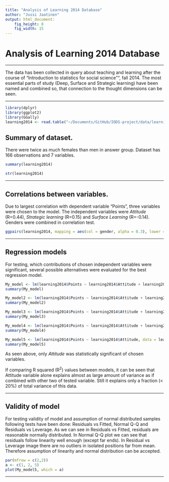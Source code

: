 ```yaml
---
title: "Analysis of Learning 2014 Database"
author: "Jussi Jaatinen"
output: html_document: 
    fig_height: 8
    fig_width: 15
---
```


# Analysis of Learning 2014 Database
*** 

The data has been collected in query about teaching and learning after the course of "Introduction to statistics for social science"", fall 2014. The most essential parts of study (Deep, Surface and Strategic learning) have been named and combined so, that connection to the thought dimensions can be seen.

***

```r
library(dplyr)
library(ggplot2)
library(GGally)
learning2014 <- read.table("~/Documents/GitHub/IODS-project/data/learning2014.txt")
```
## Summary of dataset. 

There were twice as much females than men in answer group. Dataset has 166 observations and 7 variables.

```r
summary(learning2014)
```

```r
str(learning2014)
```

***
## Correlations between variables. 

Due to largest correlation with dependent variable "Points", three variables were chosen to the model. The independent variables were _Attitude_ (R=0.44), _Strategic learning_ (R=0.15) and _Surface Learning_ (R=-0.14). Genders were combined in correlation test.

```r
ggpairs(learning2014, mapping = aes(col = gender, alpha = 0.3), lower = list(combo = wrap("facethist", bins = 20)))

```
 
*** 

## Regression models

For testing, which contributions of chosen independent variables were significant, several possible alternatives were evaluated for the best regression model.


```r
My_model <- lm(learning2014$Points ~ learning2014$Attitude + learning2014$stra + learning2014$surf, data = learning2014)
summary(My_model)

My_model2 <- lm(learning2014$Points ~ learning2014$Attitude + learning2014$stra, data = learning2014)
summary(My_model2)

My_model3 <- lm(learning2014$Points ~ learning2014$Attitude + learning2014$surf, data = learning2014)
summary(My_model3)

My_model4 <- lm(learning2014$Points ~ learning2014$Attitude + learning2014$stra + learning2014$gender, data = learning2014)
summary(My_model4)

My_model5 <- lm(learning2014$Points ~ learning2014$Attitude, data = learning2014)
summary(My_model5)
```


As seen above, only _Attitude_ was statistically significant of chosen variables.

If comparing R squared (R^2^) values between models, it can be seen that Attitude variable alone explains almost as large amount of variance as if combined with other two of tested variable. Still it explains only a fraction (< 20%) of total variance of this data.

***
## Validity of model

For testing validity of model and assumption of normal distributed samples following tests have been done: Residuals vs Fitted, Normal Q-Q and Residuals vs Leverage. As we can see in Residuals vs Fitted, residuals are reasonable normally distributed. In Normal Q-Q plot we can see that residuals follow linearity well enough (except far ends). In Residual vs Leverage image there are no outliers in isolated positions far from mean. Therefore assumption of linearity and normal distribution can be accepted. 

```r
par(mfrow = c(2,2))
a <- c(1, 2, 5)
plot(My_model5, which = a)
```

***
